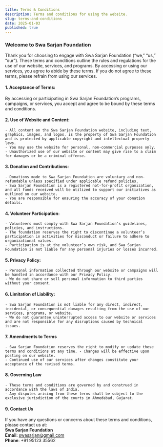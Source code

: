 ```yaml
---
title: Terms & Conditions
description: Terms and conditions for using the website.
slug: terms-and-conditions
date: 2025-01-03
published: true
---
```


### Welcome to Swa Sarjan Foundation

Thank you for choosing to engage with Swa Sarjan Foundation (“we,” “us,” “our”). These terms and conditions outline the rules and regulations for the use of our website, services, and programs. By accessing or using our services, you agree to abide by these terms. If you do not agree to these terms, please refrain from using our services.

#### 1. **Acceptance of Terms**:

By accessing or participating in Swa Sarjan Foundation’s programs, campaigns, or services, you accept and agree to be bound by these terms and conditions.

#### 2. **Use of Website and Content**:

    - All content on the Swa Sarjan Foundation website, including text, graphics, images, and logos, is the property of Swa Sarjan Foundation and is protected by applicable copyright and intellectual property laws.
    - You may use the website for personal, non-commercial purposes only.
    - Unauthorized use of our website or content may give rise to a claim for damages or be a criminal offense.

#### 3. **Donation and Contributions**:

    - Donations made to Swa Sarjan Foundation are voluntary and non-refundable unless specified under applicable refund policies.
    - Swa Sarjan Foundation is a registered not-for-profit organization, and all funds received will be utilized to support our initiatives as outlined on our website.
    - You are responsible for ensuring the accuracy of your donation details.

#### 4. **Volunteer Participation**:

    - Volunteers must comply with Swa Sarjan Foundation’s guidelines, policies, and instructions.
    - The foundation reserves the right to discontinue a volunteer’s participation in activities for misconduct or failure to adhere to organizational values.
    - Participation is at the volunteer’s own risk, and Swa Sarjan Foundation is not liable for any personal injuries or losses incurred.

#### 5. **Privacy Policy**:

    - Personal information collected through our website or campaigns will be handled in accordance with our Privacy Policy.
    - We do not share or sell personal information to third parties without your consent.

#### 6. **Limitation of Liability**:

    - Swa Sarjan Foundation is not liable for any direct, indirect, incidental, or consequential damages resulting from the use of our services, programs, or website.
    - We do not guarantee uninterrupted access to our website or services and are not responsible for any disruptions caused by technical issues.

#### 7. **Amendments to Terms**

    - Swa Sarjan Foundation reserves the right to modify or update these terms and conditions at any time. - Changes will be effective upon posting on our website.
    - Continued use of our services after changes constitute your acceptance of the revised terms.

#### 8. **Governing Law**

    - These terms and conditions are governed by and construed in accordance with the laws of India.
    - Any disputes arising from these terms shall be subject to the exclusive jurisdiction of the courts in Ahmedabad, Gujarat.

#### 9. **Contact Us**

If you have any questions or concerns about these terms and conditions, please contact us at:\
**Swa Sarjan Foundation**\
**Email**: [swasarjan@gmail.com](mailto:swasarjan@gmail.com)\
**Phone**: +91 95123 35562
